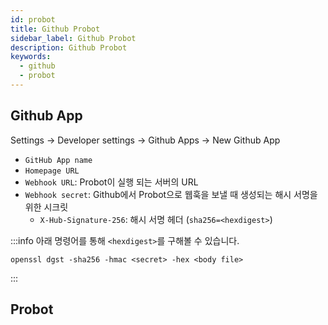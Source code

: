 ```yaml
---
id: probot
title: Github Probot
sidebar_label: Github Probot
description: Github Probot
keywords:
  - github
  - probot
---
```


## Github App

Settings -> Developer settings -> Github Apps -> New Github App

- `GitHub App name`
- `Homepage URL`
- `Webhook URL`: Probot이 실행 되는 서버의 URL
- `Webhook secret`: Github에서 Probot으로 웹훅을 보낼 때 생성되는 해시 서명을 위한 시크릿
  - `X-Hub-Signature-256`: 해시 서명 헤더 (`sha256=<hexdigest>`)

:::info
아래 명령어를 통해 `<hexdigest>`를 구해볼 수 있습니다.

```shell
openssl dgst -sha256 -hmac <secret> -hex <body file>
```

:::

## Probot
